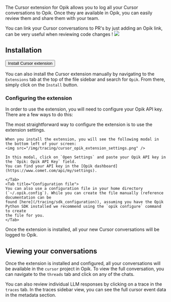 The Cursor extension for Opik allows you to log all your Cursor conversations to Opik. Once they are available in Opik,
you can easily review them and share them with your team.

<Tip>
  You can link your Cursor conversations to PR's by just adding an Opik link, can be very useful when reviewing code
  changes !
</Tip>

<Frame>
  <img src="/img/tracing/cursor_opik_thread.png" />
</Frame>

## Installation

<Button intent="primary" href="cursor:extension/opik.opik">
  Install Cursor extension
</Button>

You can also install the Cursor extension manually by navigating to the `Extensions` tab at the top of the file sidebar and search for `Opik`.
From there, simply click on the `Install` button.

### Configuring the extension

In order to use the extension, you will need to configure your Opik API key. There are a few ways to do this:

<Tabs>
    <Tab title="Extension settings">
    The most straightforward way to configure the extension is to use the extension settings.

    When you install the extension, you will see the following modal in the bottom left of your screen:
    <img src="/img/tracing/cursor_opik_extension_settings.png" />

    In this modal, click on `Open Settings` and paste your Opik API key in the `Opik: Opik API Key` field.
    You can find your API key in the [Opik dashboard](https://www.comet.com/api/my/settings).

    </Tab>
    <Tab title="Configuration file">
    You can also use a configuration file in your home directory (`~/.opik.config`). While you can create the file manually (reference documentation can be
    found [here](/tracing/sdk_configuration)), assuming you have the Opik Python SDK installed we recommend using the `opik configure` command to create
    the file for you.
    </Tab>

</Tabs>

Once the extension is installed, all your new Cursor conversations will be logged to Opik.

## Viewing your conversations

Once the extension is installed and configured, all your conversations will be available in the `cursor` project in Opik. To
view the full conversation, you can navigate to the `threads` tab and click on any of the chats.

You can also review individual LLM responses by clicking on a trace in the `traces` tab. In the traces sidebar view, you can
see the full cursor event data in the metadata section.
